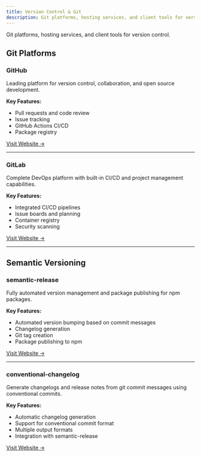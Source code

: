 ```yaml
---
title: Version Control & Git
description: Git platforms, hosting services, and client tools for version control.
---
```


Git platforms, hosting services, and client tools for version control.

## Git Platforms

### GitHub
Leading platform for version control, collaboration, and open source development.

**Key Features:**
- Pull requests and code review
- Issue tracking
- GitHub Actions CI/CD
- Package registry

[Visit Website →](https://github.com/)

---

### GitLab
Complete DevOps platform with built-in CI/CD and project management capabilities.

**Key Features:**
- Integrated CI/CD pipelines
- Issue boards and planning
- Container registry
- Security scanning

[Visit Website →](https://gitlab.com/)

---

## Semantic Versioning

### semantic-release
Fully automated version management and package publishing for npm packages.

**Key Features:**
- Automated version bumping based on commit messages
- Changelog generation
- Git tag creation
- Package publishing to npm

[Visit Website →](https://github.com/semantic-release/semantic-release)

---

### conventional-changelog
Generate changelogs and release notes from git commit messages using conventional commits.

**Key Features:**
- Automatic changelog generation
- Support for conventional commit format
- Multiple output formats
- Integration with semantic-release

[Visit Website →](https://github.com/conventional-changelog/conventional-changelog)
